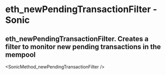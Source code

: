 # eth_newPendingTransactionFilter - Sonic

## eth_newPendingTransactionFilter. Creates a filter to monitor new pending transactions in the mempool


<SonicMethod_newPendingTransactionFilter />
